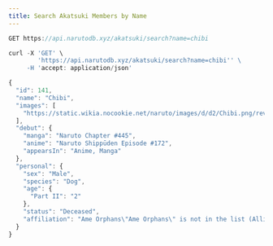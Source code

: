 ```yaml
---
title: Search Akatsuki Members by Name
---
```


```js
GET https://api.narutodb.xyz/akatsuki/search?name=chibi
```

```js
curl -X 'GET' \
        'https://api.narutodb.xyz/akatsuki/search?name=chibi'' \
     -H 'accept: application/json'
```

```js
{
  "id": 141,
  "name": "Chibi",
  "images": [
    "https://static.wikia.nocookie.net/naruto/images/d/d2/Chibi.png/revision/latest/scale-to-width-down/300?cb=20220209063003"
  ],
  "debut": {
    "manga": "Naruto Chapter #445",
    "anime": "Naruto Shippūden Episode #172",
    "appearsIn": "Anime, Manga"
  },
  "personal": {
    "sex": "Male",
    "species": "Dog",
    "age": {
      "Part II": "2"
    },
    "status": "Deceased",
    "affiliation": "Ame Orphans\"Ame Orphans\" is not in the list (Allied Shinobi Forces, Akatsuki, Root, Kara, Pale Blue Valley, Daidai Village, Aburame Clan, Academy, Advanced Technology Research Institute, Akagahara, ...) of allowed values for the \"Affiliation\" property."
  }
}
```
